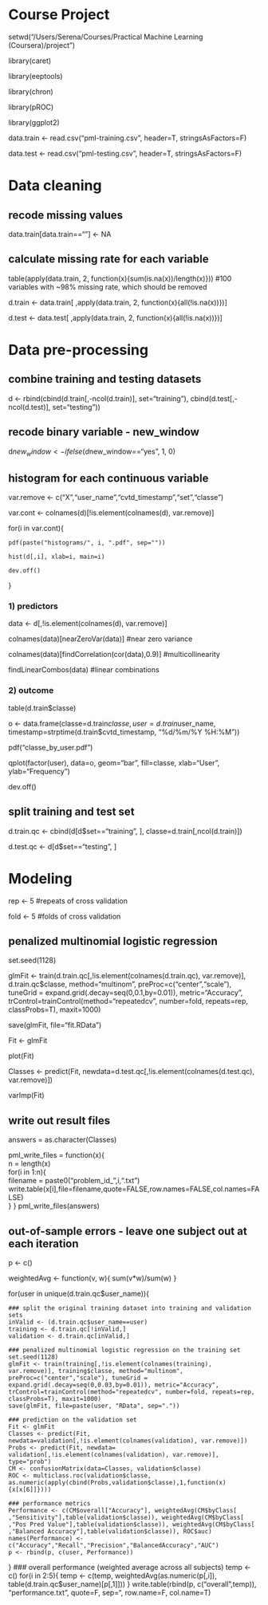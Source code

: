 # Course Project
setwd("/Users/Serena/Courses/Practical Machine Learning (Coursera)/project")

library(caret)

library(eeptools)

library(chron)

library(pROC)

library(ggplot2)

data.train <- read.csv("pml-training.csv", header=T, stringsAsFactors=F)

data.test <- read.csv("pml-testing.csv", header=T, stringsAsFactors=F)

# Data cleaning

## recode missing values
data.train[data.train==""] <- NA

## calculate missing rate for each variable
table(apply(data.train, 2, function(x){sum(is.na(x))/length(x)})) #100 variables with ~98% missing rate, which should be removed

d.train <- data.train[ ,apply(data.train, 2, function(x){all(!is.na(x))})]

d.test <- data.test[ ,apply(data.train, 2, function(x){all(!is.na(x))})]

# Data pre-processing 

## combine training and testing datasets
d <- rbind(cbind(d.train[,-ncol(d.train)], set="training"), cbind(d.test[,-ncol(d.test)], set="testing"))

## recode binary variable - new_window
d$new_window <- ifelse(d$new_window=="yes", 1, 0)

## histogram for each continuous variable
var.remove <- c("X","user_name","cvtd_timestamp","set","classe")

var.cont <- colnames(d)[!is.element(colnames(d), var.remove)]

for(i in var.cont){

	pdf(paste("histograms/", i, ".pdf", sep=""))
	
	hist(d[,i], xlab=i, main=i)
	
	dev.off()
}

### 1) predictors 
data <- d[,!is.element(colnames(d), var.remove)]

colnames(data)[nearZeroVar(data)]	#near zero variance

colnames(data)[findCorrelation(cor(data),0.9)]	#multicollinearity

findLinearCombos(data)	#linear combinations

### 2) outcome
table(d.train$classe)

o <- data.frame(classe=d.train$classe, user=d.train$user_name, timestamp=strptime(d.train$cvtd_timestamp, "%d/%m/%Y %H:%M"))

pdf("classe_by_user.pdf")

qplot(factor(user), data=o, geom="bar", fill=classe, xlab="User", ylab="Frequency")

dev.off()

## split training and test set
d.train.qc <- cbind(d[d$set=="training", ], classe=d.train[,ncol(d.train)])

d.test.qc <- d[d$set=="testing", ]

# Modeling
rep <- 5 	#repeats of cross validation

fold <- 5	#folds of cross validation

## penalized multinomial logistic regression
set.seed(1128)

glmFit <- train(d.train.qc[,!is.element(colnames(d.train.qc), var.remove)], d.train.qc$classe, method="multinom", preProc=c("center","scale"), tuneGrid = expand.grid(.decay=seq(0,0.1,by=0.01)), metric="Accuracy", trControl=trainControl(method="repeatedcv", number=fold, repeats=rep, classProbs=T), maxit=1000)

save(glmFit, file="fit.RData")

Fit <- glmFit

plot(Fit)

Classes <- predict(Fit, newdata=d.test.qc[,!is.element(colnames(d.test.qc), var.remove)])

varImp(Fit)

## write out result files	
answers = as.character(Classes)

pml_write_files = function(x){   
	n = length(x)   
	for(i in 1:n){     
		filename = paste0("problem_id_",i,".txt")     
		write.table(x[i],file=filename,quote=FALSE,row.names=FALSE,col.names=FALSE)   
	} 
} 
pml_write_files(answers) 

## out-of-sample errors - leave one subject out at each iteration

p <- c()

weightedAvg <- function(v, w){
	sum(v*w)/sum(w)
}

for(user in unique(d.train.qc$user_name)){

	### split the original training dataset into training and validation sets 
	inValid <- (d.train.qc$user_name==user)
	training <- d.train.qc[!inValid,]
	validation <- d.train.qc[inValid,]
	
	### penalized multinomial logistic regression on the training set
	set.seed(1128)
	glmFit <- train(training[,!is.element(colnames(training), var.remove)], training$classe, method="multinom", preProc=c("center","scale"), tuneGrid = expand.grid(.decay=seq(0,0.03,by=0.01)), metric="Accuracy", trControl=trainControl(method="repeatedcv", number=fold, repeats=rep, classProbs=T), maxit=1000)
	save(glmFit, file=paste(user, "RData", sep="."))

	### prediction on the validation set	
	Fit <- glmFit	
	Classes <- predict(Fit, newdata=validation[,!is.element(colnames(validation), var.remove)])
	Probs <- predict(Fit, newdata= validation[,!is.element(colnames(validation), var.remove)], type="prob")
	CM <- confusionMatrix(data=Classes, validation$classe)
	ROC <- multiclass.roc(validation$classe, as.numeric(apply(cbind(Probs,validation$classe),1,function(x){x[x[6]]})))
	
	### performance metrics
	Performance <- c(CM$overall["Accuracy"], weightedAvg(CM$byClass[ ,"Sensitivity"],table(validation$classe)), weightedAvg(CM$byClass[ ,"Pos Pred Value"],table(validation$classe)), weightedAvg(CM$byClass[ ,"Balanced Accuracy"],table(validation$classe)), ROC$auc)
	names(Performance) <- c("Accuracy","Recall","Precision","BalancedAccuracy","AUC")	
	p <- rbind(p, c(user, Performance))
}
### overall performance (weighted average across all subjects)
temp <- c()
for(i in 2:5){
	temp <- c(temp, weightedAvg(as.numeric(p[,i]), table(d.train.qc$user_name)[p[,1]]))
}
write.table(rbind(p, c("overall",temp)), "performance.txt", quote=F, sep="\t", row.name=F, col.name=T)

